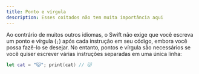 ```yaml
---
title: Ponto e vírgula
description: Esses coitados não tem muita importância aqui
---
```


Ao contrário de muitos outros idiomas, o Swift não exige que você escreva um ponto e vírgula (`;`) após cada instrução em seu código, embora você possa fazê-lo se desejar. No entanto, pontos e vírgula são necessários se você quiser escrever várias instruções separadas em uma única linha:

```swift
let cat = "🐱"; print(cat) // 🐱
```
